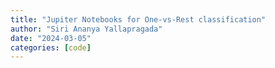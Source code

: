 ```yaml
---
title: "Jupiter Notebooks for One-vs-Rest classification"
author: "Siri Ananya Yallapragada"
date: "2024-03-05"
categories: [code]
---
```

